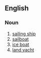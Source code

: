 ==English==
{{wikipedia|dab=sailing vessel}}
===Noun===
{{en-noun}}
#[[sailing ship]]
#[[sailboat]]
#[[ice boat]]
#[[land yacht]]
